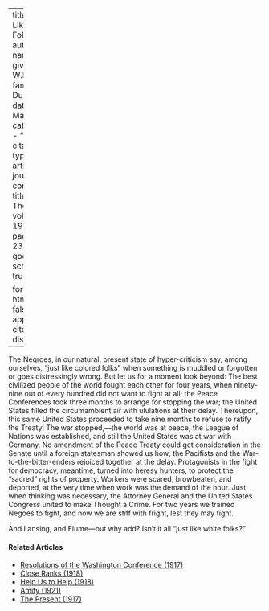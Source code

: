 
---
title: 'Just Like---Folks'
author:
  - name:
      given: W.E.B.
      family: Du Bois
date: Mar. 1920
categories: 
  - ""
citation: 
  type: article-journal
  container-title: The Crisis
  volume: 19
  issue: 5
  page: 234-235
google-scholar: true

format:
  html:
    toc: false
    appendix-cite-as: display
---


The Negroes, in our natural, present state of hyper-criticism say, among ourselves, "just like colored folks" when something is muddled or forgotten or goes distressingly wrong. But let us for a moment look beyond: The best civilized people of the world fought each other for four years, when ninety-nine out of every hundred did not want to fight at all; the Peace Conferences took three months to arrange for stopping the war; the United States filled the circumambient air with ululations at their delay. Thereupon, this same United States proceeded to take nine months to refuse to ratify the Treaty! The war stopped,---the world was at peace, the League of Nations was established, and still the United States was at war with Germany. No amendment of the Peace Treaty could get consideration in the Senate until a foreign statesman showed us how; the Pacifists and the War-to-the-bitter-enders rejoiced together at the delay. Protagonists in the fight for democracy, meantime, turned into heresy hunters, to protect the "sacred" rights of property. Workers were scared, browbeaten, and deported, at the very time when work was the demand of the hour. Just when thinking was necessary, the Attorney General and the United States Congress united to make Thought a Crime. For two years we trained Negoes to fight, and now we are stiff with fright, lest they may fight.

And Lansing, and Fiume---but why add? Isn't it all "just like white folks?"

 

<!-- Similar articles start here -->
<div  class="clear-wrap"></div>

#### Related Articles

* [Resolutions of the Washington Conference (1917)](/Volumes/14/02/resolutions.html)
* [Close Ranks (1918)](/Volumes/16/03/close_ranks.html)
* [Help Us to Help (1918)](/Volumes/16/04/help_us.html)
* [Amity (1921)](/Volumes/22/03/amity.html)
* [The Present (1917)](/Volumes/14/04/present.html)

<!-- Similar articles end here -->